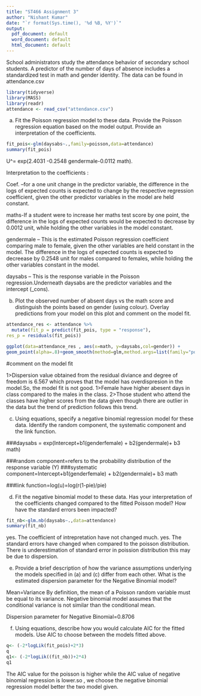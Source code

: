 ```yaml
---
title: "ST466 Assignment 3"
author: "Nishant Kumar"
date: "`r format(Sys.time(), '%d %B, %Y')`"
output:
  pdf_document: default
  word_document: default
  html_document: default
---
```


School administrators study the attendance behavior of secondary school students. A predictor of the number of days of absence includes a standardized test in math and gender identity. The data can be found in attendance.csv
```r
library(tidyverse)
library(MASS)
library(readr)
attendance <- read_csv("attendance.csv")

```



(a) Fit the Poisson regression model to these data. Provide the Poisson regression equation based on the model output. Provide an interpretation of the coefficients.

```r

fit_pois<-glm(daysabs~.,family=poisson,data=attendance)
summary(fit_pois)

```
 U^= exp(2.4031 -0.2548 gendermale-0.0112 math).

Interpretation to the coefficients :

Coef. –for a one unit change in the predictor variable, the difference in the logs of expected counts is expected to change by the respective regression coefficient, given the other predictor variables in the model are held constant.

maths-If a student were to increase her maths test score by one point, the difference in the logs of expected counts would be expected to decrease by 0.0012 unit, while holding the other variables in the model constant.

gendermale –  This is the estimated Poisson regression coefficient comparing male to female, given the other variables are held constant in the model. The difference in the logs of expected counts is expected to decreease by 0.2548 unit  for males compared to females, while holding the other variables constant in the model.

daysabs – This is the response variable in the Poisson regression.Underneath daysabs are the predictor variables and the intercept (_cons).


(b) Plot the observed number of absent days vs the math score and distinguish the points based on gender (using colour). Overlay predictions from your model on this plot and comment on the model fit.
```r
attendance_res <- attendance %>% 
  mutate(fit_p = predict(fit_pois, type = "response"),
res_p = residuals(fit_pois))

ggplot(data=attendance_res , aes(x=math, y=daysabs,col=gender)) +
geom_point(alpha=.8)+geom_smooth(method=glm,method.args=list(family="poisson"), se = FALSE,aes(fill=fit_p))

```
#comment on the model fit

1>Dispersion value obtained from the residual diviance and degree of freedom is 6.567 which proves that the model has overdispresion in the model.So, the model fit is not good.
1>Female have higher abesent days in class compared to the males in the class.
2>Those student who attend the classes have higher scores from the data given though there are outlier in the data but the trend of prediction follows this trend.


(c) Using equations, specify a negative binomial regression model for these data. Identify the random component, the systematic component and the link function.

###daysabs = exp(Intercept+b1(genderfemale) + b2(gendermale)+ b3 math)

###random component=refers to the probability distribution of the response variable (Y)
###systematic component=Intercept+b1(genderfemale) + b2(gendermale)+ b3 math

###link function=log(u)=log(r(1-pie)/pie)



(d) Fit the negative binomial model to these data. Has your interpretation of the coefficients changed compared to the fitted Poisson model? How have the standard errors been impacted?


```r

fit_nb<-glm.nb(daysabs~.,data=attendance)
summary(fit_nb)

```
yes. The coefficient of intrepretation have not changed much.
yes. The standard errors have changed when compared to the poisson distribution.
There is underestimation of standard error in poission distribution this may be due to dispersion.

(e) Provide a brief description of how the variance assumptions underlying the models specified in (a) and (c) differ from each other. What is the estimated dispersion parameter for the Negative Binomial model?


Mean=Variance By definition, the mean of a Poisson random variable must be equal to its variance.
Negative binomial model assumes that the conditional variance is not similar than the conditional mean.

 Dispersion parameter for Negative Binomial=0.8706



(f) Using equations, describe how you would calculate AIC for the fitted models. Use AIC to choose between the models fitted above.

```r
q<- (-2*logLik(fit_pois)+2*3)
q
q1<- (-2*logLik((fit_nb))+2*4)
q1

```
The AIC value for the poisson is higher while the AIC value of negative binomial regression is lower.so , we choose the negative binomial regression model better the two model given.



